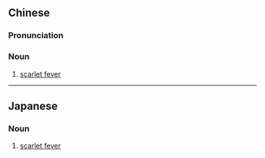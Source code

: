 {{also|猩红热}}
==Chinese==
{{zh-forms|s=猩红热|type=21}}

===Pronunciation===
{{zh-pron
|m=xīnghóngrè
|c=sing1 hung4 jit6
|mn=seng-hông-jia̍t
|cat=n
}}

===Noun===
{{zh-noun}}

# {{lb|zh|disease}} [[scarlet fever]]

----

==Japanese==
{{ja-kanjitab|しょう|こう|ねつ|yomi=o}}

===Noun===
{{ja-noun|しょうこうねつ}}

# {{lb|ja|disease|sort=しょうこうねつ}} [[scarlet fever]]